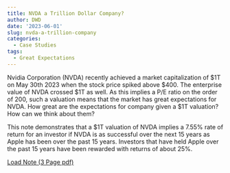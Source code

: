 ```yaml
---
title: NVDA a Trillion Dollar Company?
author: DWD
date: '2023-06-01'
slug: nvda-a-trillion-company
categories:
  - Case Studies
tags:
  - Great Expectations
---
```



Nvidia Corporation (NVDA) recently achieved a market capitalization of \$1T on May 30th 2023 when the
stock price spiked above \$400. The enterprise value of NVDA crossed \$1T as well. As this implies a P/E
ratio on the order of 200, such a valuation means that the market has great expectations for NVDA.
How great are the expectations for company given a $1T valuation? How can we think about them?

This note demonstrates that a $1T valuation of NVDA implies a 7.55\% rate of return for an investor if NVDA is as successful over the next 15 years as Apple has been over the past 15 years.  Investors that have held Apple over the past 15 years have been rewarded with returns of about 25\%.  

[Load Note (3 Page pdf)](/docs/NVDA_V3.pdf)
